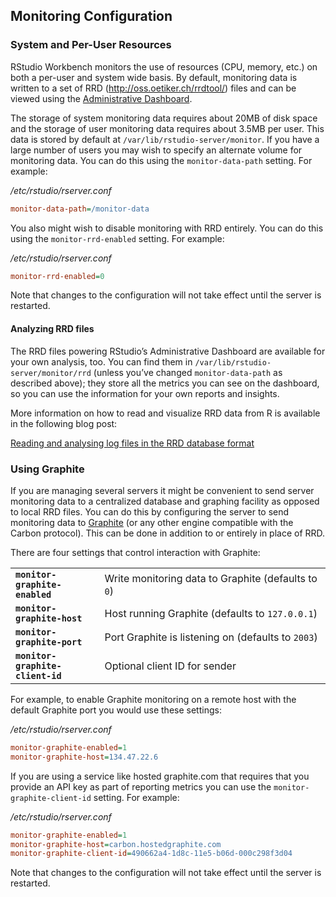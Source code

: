 ## Monitoring Configuration

### System and Per-User Resources

RStudio Workbench monitors the use of resources (CPU, memory, etc.) on both a per-user and system wide basis. By default, monitoring data is written to a set of RRD ([http://oss.oetiker.ch/rrdtool/](http://oss.oetiker.ch/rrdtool/)) files and can be viewed using the [Administrative Dashboard](../server_management/administrative_dashboard.qmd). 

The storage of system monitoring data requires about 20MB of disk space and the storage of user monitoring data requires about 3.5MB per user. This data is stored by default at `/var/lib/rstudio-server/monitor`. If you have a large number of users you may wish to specify an alternate volume for monitoring data. You can do this using the `monitor-data-path` setting. For example:

*/etc/rstudio/rserver.conf*

```ini
monitor-data-path=/monitor-data
```

You also might wish to disable monitoring with RRD entirely. You can do this using the `monitor-rrd-enabled` setting. For example:

*/etc/rstudio/rserver.conf*

```ini
monitor-rrd-enabled=0
```

Note that changes to the configuration will not take effect until the server is restarted.

#### Analyzing RRD files

The RRD files powering RStudio's Administrative Dashboard are available for your own analysis, too. You can find them in `/var/lib/rstudio-server/monitor/rrd` (unless you've changed `monitor-data-path` as described above); they store all the metrics you can see on the dashboard, so you can use the information for your own reports and insights.

More information on how to read and visualize RRD data from R is available in the following blog post:

[Reading and analysing log files in the RRD database format](https://rviews.rstudio.com/2018/06/20/reading-rrd-files/)

### Using Graphite

If you are managing several servers it might be convenient to send server monitoring data to a centralized database and graphing facility as opposed to local RRD files. You can do this by configuring the server to send monitoring data to [Graphite](http://graphite.wikidot.com/) (or any other engine compatible with the Carbon protocol). This can be done in addition to or entirely in place of RRD.

There are four settings that control interaction with Graphite:

|                    |                                                            |
|--------------------|--------------------------------------------------|
| **`monitor-graphite-enabled`**    | Write monitoring data to Graphite (defaults to `0`) |
| **`monitor-graphite-host`**       | Host running Graphite (defaults to `127.0.0.1`) |
| **`monitor-graphite-port`**       | Port Graphite is listening on (defaults to `2003`) |
| **`monitor-graphite-client-id`**  | Optional client ID for sender |

For example, to enable Graphite monitoring on a remote host with the default Graphite port you would use these settings:

*/etc/rstudio/rserver.conf*

```ini
monitor-graphite-enabled=1
monitor-graphite-host=134.47.22.6
```

If you are using a service like hosted graphite.com that requires that you provide an API key as part of reporting metrics you can use the `monitor-graphite-client-id` setting. For example:

*/etc/rstudio/rserver.conf*

```ini
monitor-graphite-enabled=1
monitor-graphite-host=carbon.hostedgraphite.com
monitor-graphite-client-id=490662a4-1d8c-11e5-b06d-000c298f3d04
```

Note that changes to the configuration will not take effect until the server is restarted. 

